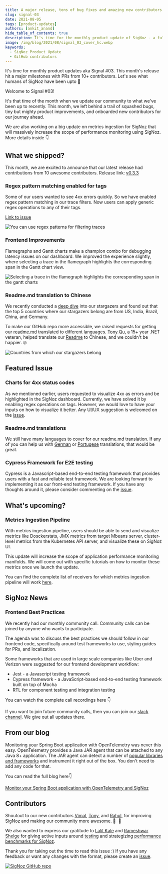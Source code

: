 ```yaml
---
title: A major release, tons of bug fixes and amazing new contributors - Signal 03
slug: signal-03
date: 2021-08-05
tags: [product-updates]
authors: [ankit_anand]
hide_table_of_contents: true
description: It's time for the monthly product update of SigNoz - a full-stack open-source and observability tool. Find out what we've been upto at SigNoz during July, 2021.
image: /img/blog/2021/08/signal_03_cover_hc.webp
keywords:
  - SigNoz Product Update
  - GitHub contributors
---
```


<head>
  <link rel="canonical" href="https://signoz.io/blog/community-update-03/"/>
</head>

It's time for monthly product updates aka Signal #03. This month's release hit a major milestones with PRs from 10+ contributors. Let's see what humans of SigNoz have been upto 🙌


Welcome to Signal #03!

It's that time of the month when we update our community to what we've been up to recently. This month, we left behind a trail of squashed bugs, tiny but mighty product improvements, and onboarded new contributors for our journey ahead.

We are also working on a big update on metrics ingestion for SigNoz that will massively increase the scope of performance monitoring using SigNoz. More details inside 👇

## What we shipped?

This month, we are excited to announce that our latest release had contributions from 10 awesome contributors. Release link: [v0.3.3](https://github.com/SigNoz/signoz/releases/tag/v0.3.3)

### Regex pattern matching enabled for tags

Some of our users wanted to see 4xx errors quickly. So we have enabled regex pattern matching in our trace filters. Now users can apply generic regex operations to any of their tags.

[Link to issue](https://github.com/SigNoz/signoz/pull/249)

![You can use regex patterns for filtering traces](/img/blog/2021/08/regex_pattern_hc.webp)



### Frontend Improvements

Flamegraphs and Gantt charts make a champion combo for debugging latency issues on our dashboard. We improved the experience slightly, where selecting a trace in the flamegraph highlights the corresponding span in the Gantt chart view.

![Selecting a trace in the flamegraph highlights the corresponding span in the gantt charts](/img/blog/2021/08/gantt_charts_hc.webp)



### Readme.md translation to Chinese

We recently conducted a [deep dive](/blog/getting-to-know-our-4000-plus-stargazers-on-github/) into our stargazers and found out that the top 5 countries where our stargazers belong are from US, India, Brazil, China, and Germany.

To make our GitHub repo more accessible, we raised requests for getting our [readme.md](https://github.com/SigNoz/signoz/blob/main/README.md) translated to different languages. [Tony Qu](https://github.com/tonyqus), a 15+ year .NET veteran, helped translate our [Readme](https://github.com/SigNoz/signoz/blob/main/README.zh-cn.md) to Chinese, and we couldn't be happier. 🤓

![Countries from which our stargazers belong](/img/blog/2021/08/stargazers_countries_hc.webp)



## Featured Issue

### Charts for 4xx status codes

As we mentioned earlier, users requested to visualize 4xx as errors and be highlighted in the SigNoz dashboard. Currently, we have solved it by enabling regex operations on tags. However, we would love to have your inputs on how to visualize it better. Any UI/UX suggestion is welcomed on the [issue](https://github.com/SigNoz/signoz/issues/222).

### Readme.md translations

We still have many languages to cover for our readme.md translation. If any of you can help us with [German](https://github.com/SigNoz/signoz/issues/240) or [Portugese](https://github.com/SigNoz/signoz/issues/238) translations, that would be great.

### Cypress Framework for E2E testing

Cypress is a Javascript-based end-to-end testing framework that provides users with a fast and reliable test framework. We are looking forward to implementing it as our front-end testing framework. If you have any thoughts around it, please consider commenting on the [issue](https://github.com/SigNoz/signoz/issues/226).

## What's upcoming?

### Metrics Ingestion Pipeline

With metrics ingestion pipeline, users should be able to send and visualize metrics like Dosckerstats, JMX metrics from target Mbeans server, cluster-level metrics from the Kubernetes API server, and visualize these on SigNoz UI.

This update will increase the scope of application performance monitoring manifolds. We will come out with specific tutorials on how to monitor these metrics once we launch the update.

You can find the complete list of receivers for which metrics ingestion pipeline will work [here](https://github.com/open-telemetry/opentelemetry-collector-contrib/tree/main/receiver).

## SigNoz News

### Frontend Best Practices

We recently had our monthly community call. Community calls can be joined by anyone who wants to participate.

The agenda was to discuss the best practices we should follow in our frontend code, specifically around test frameworks to use, styling guides for PRs, and localization.

Some frameworks that are used in large scale companies like Uber and Verizon were suggested for our frontend development workflow:

- Jest - a Javascript testing framework
- Cypress framework - a JavaScript-based end-to-end testing framework built on top of Mocha
- RTL for component testing and integration testing

You can watch the complete call recordings here 👇

If you want to join future community calls, then you can join our [slack channel](https://signoz.io/slack). We give out all updates there.

## From our blog

Monitoring your Spring Boot application with OpenTelemetry was never this easy. OpenTelemetry provides a Java JAR agent that can be attached to any Java 8+ application. The JAR agent can detect a number of [popular libraries and frameworks](https://github.com/open-telemetry/opentelemetry-java-instrumentation/blob/main/docs/supported-libraries.md) and instrument it right out of the box. You don't need to add any code for that.

You can read the full blog here👇

[Monitor your Spring Boot application with OpenTelemetry and SigNoz](/blog/opentelemetry-spring-boot/)

## Contributors

Shoutout to our new contributors [Vimal](https://github.com/Vimalraj571), [Tony](https://github.com/tonyqus), and [Rahul](https://github.com/rahulrana95), for improving SigNoz and making our community more awesome. 🥳  🎉

We also wanted to express our gratitude to [Lalit Kale](https://www.linkedin.com/in/lalitkale/) and [Rameshwar Shelge](https://www.linkedin.com/in/rameshwarshelge/) for giving active inputs around [testing](https://github.com/SigNoz/signoz/discussions/208) and strategizing [performance benchmarks for SigNoz](https://github.com/SigNoz/signoz/discussions/218).

Thank you for taking out the time to read this issue :) If you have any feedback or want any changes with the format, please create an [issue](https://github.com/SigNoz/signoz/issues).

[![SigNoz GitHub repo](/img/blog/common/signoz_github.webp)](https://github.com/SigNoz/signoz)
